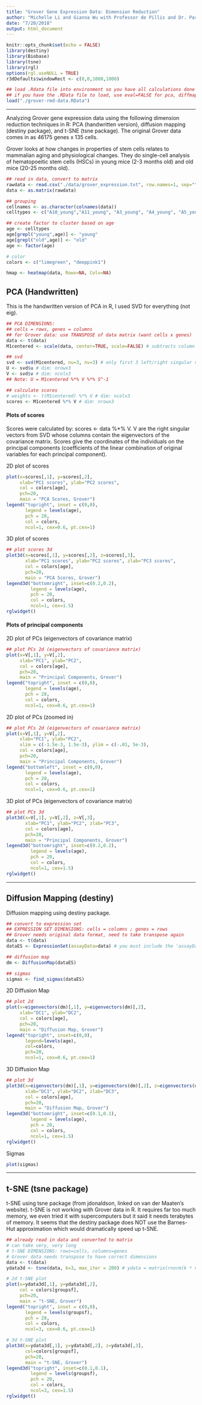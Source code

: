 ```yaml
---
title: "Grover Gene Expression Data: Dimension Reduction"
author: "Michelle Li and Gianna Wu with Professor de Pillis and Dr. Park"
date: "7/20/2018"
output: html_document
---
```


```r
knitr::opts_chunk$set(echo = FALSE)
library(destiny)
library(Biobase)
library(tsne)
library(rgl)
options(rgl.useNULL = TRUE)
r3dDefaults$windowRect <- c(0,0,1000,1000)
```

```r
## load .Rdata file into environment so you have all calculations done (located in our Drive)
## if you have the .RData file to load, use eval=FALSE for pca, diffmap, tsne
load("./grover-rmd-data.RData")
```

----

Analyzing Grover gene expression data using the following dimension reduction techniques in R: PCA (handwritten version), diffusion mapping (destiny package), and t-SNE (tsne package). The original Grover data comes in as 46175 genes x 135 cells.  

Grover looks at how changes in properties of stem cells relates to mammalian aging and physiological changes. They do single-cell analysis of hematopoeitic stem cells (HSCs) in young mice (2-3 months old) and old mice (20-25 months old).   

```r
## read in data, convert to matrix
rawdata <- read.csv("./data/grover_expression.txt", row.names=1, sep="")
data <- as.matrix(rawdata)

## grouping
cellnames <- as.character(colnames(data))
celltypes <- c("A10_young","A11_young", "A3_young", "A4_young", "A5_young", "A7_young", "A9_young", "B11_young", "B12_young", "B1_young", "B2_young", "B3_young", "B5_young", "B7_young", "B8_young", "C11_young", "C12_young", "C1_young", "C3_young", "C4_young", "C5_young", "C6_young", "C7_young", "C8_young", "D1_young", "D3_young", "D6_young", "D7_young", "D8_young", "D9_young", "E11_young", "E1_young", "E2_young", "E3_young", "E6_young", "E7_young", "F10_young", "F1_young", "F2_young", "F3_young", "F5_young", "F6_young", "F8_young", "F9_young", "G11_young", "G12_young", "G1_young", "G2_young", "G3_young", "G4_young", "G5_young", "G6_young", "G7_young", "G8_young", "H11_young", "H12_young", "H3_young", "H4_young", "H5_young", "H6_young", "H8_young", "A10_old", "A11_old", "A12_old", "A1_old", "A2_old", "A4_old", "A5_old", "A6_old", "A7_old", "A8_old", "B10_old", "B11_old", "B2_old", "B3_old", "B4_old", "B5_old", "B6_old", "B7_old", "B9_old", "C10_old", "C11_old", "C12_old", "C1_old", "C3_old", "C4_old", "C5_old", "C6_old", "C7_old", "C8_old", "C9_old", "D11_old", "D12_old", "D1_old", "D4_old", "D6_old", "D7_old", "D8_old", "D9_old", "E10_old", "E11_old", "E12_old", "E1_old", "E3_old", "E5_old", "E7_old", "E8_old", "E9_old", "F10_old", "F12_old", "F1_old", "F3_old", "F4_old", "F5_old", "F7_old", "F8_old", "F9_old", "G10_old", "G12_old", "G1_old", "G2_old", "G3_old", "G5_old", "G6_old", "G9_old", "H11_old", "H12_old", "H1_old", "H2_old", "H4_old", "H5_old", "H6_old", "H7_old", "H8_old", "H9_old")

## create factor to cluster based on age
age <- celltypes
age[grepl("young",age)] <- "young"
age[grepl("old",age)] <- "old"
age <- factor(age)

# color
colors <- c("limegreen", "deeppink1")
```

```r
hmap <- heatmap(data, Rowv=NA, Colv=NA)
```


## PCA (Handwritten)

This is the handwritten version of PCA in R, I used SVD for everything (not eig).

```r
## PCA DIMENSIONS:
## cells = rows, genes = columns 
## for Grover data: use TRANSPOSE of data matrix (want cells x genes)
data <- t(data)
M1centered <- scale(data, center=TRUE, scale=FALSE) # subtracts column means from each column

## svd
svd <- svd(M1centered, nu=3, nv=3) # only first 3 left/right singular vectors for efficiency
U <- svd$u # dim: nrowx3
V <- svd$v # dim: ncolx3
## Note: U = M1centered %*% V %*% S^-1

## calculate scores
# weights <- t(M1centered) %*% U # dim: ncolx3
scores <- M1centered %*% V # dim: nrowx3
```


#### Plots of scores
Scores were calculated by: scores <- data %*% V. V are the right singular vectors from SVD whose columns contain the eigenvectors of the covariance matrix. Scores give the coordinates of the individuals on the principal components (coefficients of the linear combination of original variables for each principal component). 

2D plot of scores  
```r
plot(x=scores[,1], y=scores[,2], 
     xlab="PC1 scores", ylab="PC2 scores", 
     col = colors[age],
     pch=20, 
     main = "PCA Scores, Grover")
legend("topright", inset = c(0,0),
       legend = levels(age),
       pch = 20,
       col = colors,
       ncol=1, cex=0.6, pt.cex=1)
```

3D plot of scores  
```r
## plot scores 3d
plot3d(x=scores[,1], y=scores[,2], z=scores[,3], 
       xlab="PC1 scores", ylab="PC2 scores", zlab="PC3 scores", 
       col = colors[age],
       pch=20, 
       main = "PCA Scores, Grover")
legend3d("bottomright", inset=c(0.2,0.2),
         legend = levels(age),
         pch = 20,
         col = colors,
         ncol=1, cex=1.5)
rglwidget()
```

#### Plots of principal components
2D plot of PCs (eigenvectors of covariance matrix)  
```r
## plot PCs 2d (eigenvectors of covariance matrix)
plot(x=V[,1], y=V[,2], 
     xlab="PC1", ylab="PC2", 
     col = colors[age],
     pch=20, 
     main = "Principal Components, Grover")
legend("topright", inset = c(0,0),
       legend = levels(age),
       pch = 20,
       col = colors,
       ncol=1, cex=0.6, pt.cex=1)
```

2D plot of PCs (zoomed in)  
```r
## plot PCs 2d (eigenvectors of covariance matrix)
plot(x=V[,1], y=V[,2], 
     xlab="PC1", ylab="PC2", 
     xlim = c(-1.5e-3, 1.5e-3), ylim = c(-.01, 5e-3),
     col = colors[age],
     pch=20, 
     main = "Principal Components, Grover")
legend("bottomleft", inset = c(0,0),
       legend = levels(age),
       pch = 20,
       col = colors,
       ncol=1, cex=0.6, pt.cex=1)
```

3D plot of PCs (eigenvectors of covariance matrix)  
```r
## plot PCs 3d
plot3d(x=V[,1], y=V[,2], z=V[,3], 
       xlab="PC1", ylab="PC2", zlab="PC3", 
       col = colors[age],
       pch=20, 
       main = "Principal Components, Grover")
legend3d("bottomright", inset=c(0.2,0.2),
         legend = levels(age),
         pch = 20,
         col = colors,
         ncol=1, cex=1.5)
rglwidget()
```

----

## Diffusion Mapping (destiny)

Diffusion mapping using destiny package.  
```r
## convert to expression set
## EXPRESSION SET DIMENSIONS: cells = columns ; genes = rows
## Grover needs original data format, need to take transpose again
data <- t(data)
dataES <- ExpressionSet(assayData=data) # you must include the 'assayData=' for this to come out correctly

## diffusion map
dm <- DiffusionMap(dataES)

## sigmas
sigmas <- find_sigmas(dataES) 
```

2D Diffusion Map  
```r
## plot 2d
plot(x=eigenvectors(dm)[,1], y=eigenvectors(dm)[,2],
     xlab="DC1", ylab="DC2",
     col = colors[age],
     pch=20, 
     main = "Diffusion Map, Grover")
legend("topright", inset=c(0,0),
       legend=levels(age),
       col=colors,
       pch=20,
       ncol=1, cex=0.6, pt.cex=1)
```

3D Diffusion Map  
```r
## plot 3d
plot3d(x=eigenvectors(dm)[,1], y=eigenvectors(dm)[,2], z=eigenvectors(dm)[,3],
       xlab="DC1", ylab="DC2", zlab="DC3",
       col = colors[age],
       pch=20, 
       main = "Diffusion Map, Grover")
legend3d("bottomright", inset=c(0.1,0.1),
         legend = levels(age),
         pch = 20,
         col = colors,
         ncol=1, cex=1.5)
rglwidget()
```

Sigmas  
```r
plot(sigmas)
```

----

## t-SNE (tsne package)

t-SNE using tsne package (from jdonaldson, linked on van der Maaten's website). t-SNE is not working with Grover data in R. It requires far too much memory, we even tried it with supercomputers but it said it needs terabytes of memory. It seems that the destiny package does NOT use the Barnes-Hut approximation which would dramatically speed up t-SNE.

```r
## already read in data and converted to matrix
# can take very, very long 
# t-SNE DIMENSIONS: rows=cells, columns=genes
# Grover data needs transpose to have correct dimensions
data <- t(data)
ydata3d <- tsne(data, k=3, max_iter = 200) # ydata = matrix(rnorm(k * n),n)
```

```r
# 2d t-SNE plot
plot(x=ydata3d[,1], y=ydata3d[,2], 
     col = colors[groupsf], 
     pch=20,
     main = "t-SNE, Grover") 
legend("topright", inset = c(0,0), 
       legend = levels(groupsf), 
       pch = 20, 
       col = colors, 
       ncol=3, cex=0.6, pt.cex=1) 
```
  
```r
# 3d t-SNE plot 
plot3d(x=ydata3d[,1], y=ydata3d[,2], z=ydata3d[,3], 
       col=colors[groupsf], 
       pch=20,
       main = "t-SNE, Grover")
legend3d("topright", inset=c(0.1,0.1),
         legend = levels(groupsf),  
         pch = 20, 
         col = colors, 
         ncol=3, cex=1.5)
rglwidget()
```


